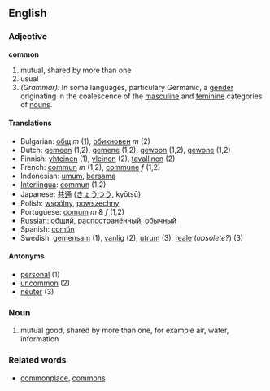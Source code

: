 ==English==
=== Adjective ===
'''common'''

# mutual, shared by more than one
# usual
# ''(Grammar):'' In some languages, particulary Germanic, a [[gender]] originating in the coalescence of the [[masculine]] and [[feminine]] categories of [[noun]]s.

==== Translations ====
*Bulgarian: [[общ]] ''m'' (1), [[обикновен]] ''m'' (2)
*Dutch: [[gemeen]] (1,2), [[gemene]] (1,2), [[gewoon]] (1,2), [[gewone]] (1,2)
*Finnish: [[yhteinen]] (1), [[yleinen]] (2), [[tavallinen]] (2)
*French: [[commun]] ''m'' (1,2), [[commune]] ''f'' (1,2)
*Indonesian: [[umum]], [[sama|bersama]]
*[[Interlingua]]: [[commun]] (1,2)
*Japanese: [[共通]] ([[きょうつう]], kyōtsū)
*Polish: [[wspólny]], [[powszechny]]
*Portuguese: [[comum]] ''m'' & ''f'' (1,2)
*Russian: [[общий]], [[распостранённый]], [[обычный]]
*Spanish: [[común]]
*Swedish: [[gemensam]] (1), [[vanlig]] (2), [[utrum]] (3), [[reale]] (''obsolete?'') (3)

==== Antonyms ====
*[[personal]] (1)
*[[uncommon]] (2)
*[[neuter]] (3)

===Noun===

# mutual good, shared by more than one, for example air, water, information 


===Related words===
*[[commonplace]], [[commons]]